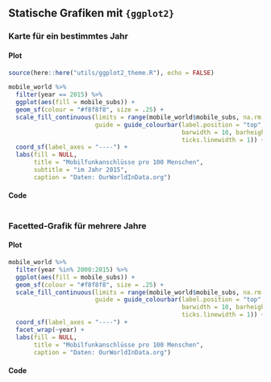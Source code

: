 ## Statische Grafiken mit `{ggplot2}`

### Karte für ein bestimmtes Jahr {.panelset}

#### Plot {-}

```r
source(here::here("utils/ggplot2_theme.R"), echo = FALSE)

mobile_world %>% 
  filter(year == 2015) %>% 
  ggplot(aes(fill = mobile_subs)) +
  geom_sf(colour = "#f8f8f8", size = .25) +
  scale_fill_continuous(limits = range(mobile_world$mobile_subs, na.rm = TRUE),
                        guide = guide_colourbar(label.position = "top",
                                                barwidth = 10, barheight = .5,
                                                ticks.linewidth = 1)) +
  coord_sf(label_axes = "----") +
  labs(fill = NULL,
       title = "Mobilfunkanschlüsse pro 100 Menschen",
       subtitle = "im Jahr 2015",
       caption = "Daten: OurWorldInData.org")
```

#### Code {-}

```r
```

### Facetted-Grafik für mehrere Jahre {.panelset}

#### Plot {-}

```r
mobile_world %>% 
  filter(year %in% 2000:2015) %>% 
  ggplot(aes(fill = mobile_subs)) +
  geom_sf(colour = "#f8f8f8", size = .25) +
  scale_fill_continuous(limits = range(mobile_world$mobile_subs, na.rm = TRUE),
                        guide = guide_colourbar(label.position = "top",
                                                barwidth = 10, barheight = .5,
                                                ticks.linewidth = 1)) +
  coord_sf(label_axes = "----") +
  facet_wrap(~year) +
  labs(fill = NULL,
       title = "Mobilfunkanschlüsse pro 100 Menschen",
       caption = "Daten: OurWorldInData.org")
```

#### Code {-}

```r
```
